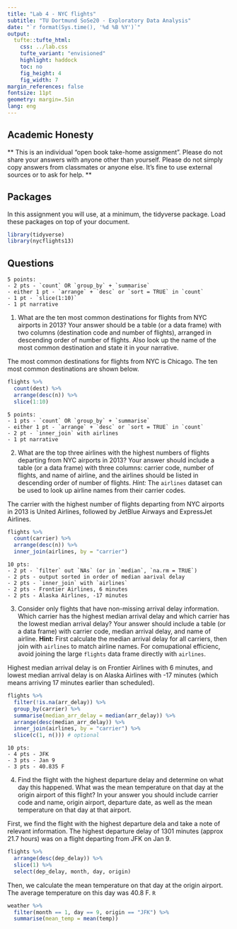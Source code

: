 ```yaml
---
title: "Lab 4 - NYC flights"
subtitle: "TU Dortmund SoSe20 - Exploratory Data Analysis"
date: "`r format(Sys.time(), '%d %B %Y')`"
output: 
  tufte::tufte_html:
    css: ../lab.css
    tufte_variant: "envisioned"
    highlight: haddock
    toc: no
    fig_height: 4
    fig_width: 7
margin_references: false
fontsize: 11pt
geometry: margin=.5in
lang: eng
---
```


## Academic Honesty 

** This is an individual "open book take-home assignment". Please do not share your answers with anyone other than yourself. Please do not simply copy answers from classmates or anyone else. It's fine to use external sources or to ask for help. **


## Packages

In this assignment you will use, at a minimum, the tidyverse package. 
Load these packages on top of your document.

```r
library(tidyverse)
library(nycflights13)
```


## Questions 

<!-- Question 1 -->

```marginfigure
5 points:  
- 2 pts - `count` OR `group_by` + `summarise`  
- either 1 pt - `arrange` + `desc` or `sort = TRUE` in `count` 
- 1 pt - `slice(1:10)`
- 1 pt narrative
```

1. What are the ten most common destinations for flights from NYC airports in 
2013? Your answer should be a table (or a data frame) with two columns 
(destination code and number of flights), arranged in descending order of number 
of flights. Also look up the name of the most common destination and state it 
in your narrative.

The most common destinations for flights from NYC is Chicago. The ten most 
common destinations are shown below.

```r
flights %>%
  count(dest) %>%
  arrange(desc(n)) %>%
  slice(1:10)
```

<!-- Question 2 -->

```marginfigure
5 points:  
- 1 pts - `count` OR `group_by` + `summarise`  
- either 1 pt - `arrange` + `desc` or `sort = TRUE` in `count` 
- 2 pt - `inner_join` with airlines  
- 1 pt narrative  
```

2. What are the top three airlines with the highest numbers of flights 
departing from NYC airports in 2013? Your answer should include a table 
(or a data frame) with three columns: carrier code, number of flights, 
and name of airline, and the airlines should be listed in descending order of 
number of flights. *Hint:* The `airlines` dataset can be used to look up 
airline names from their carrier codes.

The carrier with the highest number of flights departing from NYC airports in 
2013 is United Airlines, followed by JetBlue Airways and ExpressJet Airlines.

```r
flights %>%
  count(carrier) %>%
  arrange(desc(n)) %>%
  inner_join(airlines, by = "carrier")
```

<!-- Question 3 -->

```marginfigure
10 pts:  
- 2 pt - `filter` out `NAs` (or in `median`, `na.rm = TRUE`)  
- 2 pts - output sorted in order of median aarival delay  
- 2 pts - `inner_join` with `airlines`  
- 2 pts - Frontier Airlines, 6 minutes  
- 2 pts - Alaska Airlines, -17 minutes  
```

3. Consider only flights that have non-missing arrival delay information. 
Which carrier has the highest median arrival delay and which carrier has the 
lowest median arrival delay? Your answer should include a table (or a data 
frame) with carrier code, median arrival delay, and name of airline. 
**Hint:** First calculate the median arrival delay for all carriers, then 
join with `airlines` to match airline names. For comupational efficienc, avoid 
joining the large `flights` data frame directly with `airlines`.

Highest median arrival delay is on Frontier Airlines with 6 minutes, and 
lowest median arrival delay is on Alaska Airlines with -17 minutes (which means 
arriving 17 minutes earlier than scheduled).

```r
flights %>%
  filter(!is.na(arr_delay)) %>%
  group_by(carrier) %>%
  summarise(median_arr_delay = median(arr_delay)) %>%
  arrange(desc(median_arr_delay)) %>%
  inner_join(airlines, by = "carrier") %>%
  slice(c(1, n())) # optional
```

<!-- Question 4 -->

```marginfigure
10 pts:  
- 4 pts - JFK  
- 3 pts - Jan 9  
- 3 pts - 40.835 F  
```

4. Find the flight with the highest departure delay and determine on what day 
this happened. What was the mean temperature on that day at the origin 
airport of this flight? In your answer you should include carrier code and name, 
origin airport, departure date, as well as the mean temperature on that day 
at that airport. 

First, we find the flight with the highest departure dela and take a note 
of relevant information. The highest departure delay of 1301 minutes 
(approx 21.7 hours) was on a flight departing from JFK on Jan 9. 

```r
flights %>%
  arrange(desc(dep_delay)) %>%
  slice(1) %>%
  select(dep_delay, month, day, origin)
```

Then, we calculate the mean temperature on that day at the origin airport. 
The average temperature on this day was 40.8 F. `R`

```r
weather %>%
  filter(month == 1, day == 9, origin == "JFK") %>%
  summarise(mean_temp = mean(temp))
```
